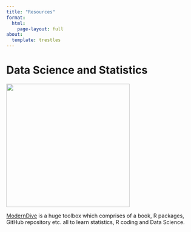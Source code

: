 ```yaml
---
title: "Resources"
format: 
  html:
    page-layout: full
about:
  template: trestles
---
```


# Data Science and Statistics

[![](images/modern_dive.png){fig-align="left" width="325"}](https://moderndive.com/)

[ModernDive](https://moderndive.com/) is a huge toolbox which comprises of a book, R packages, GitHub repository etc. all to learn statistics, R coding and Data Science.
